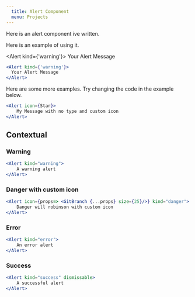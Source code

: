 ```yaml
---
  title: Alert Component
  menu: Projects
---
```






Here is an alert component ive written.

Here is an example of using it.


<Alert kind={'warning'}>
  Your Alert Message
</Alert>

```jsx
<Alert kind={'warning'}>
  Your Alert Message
</Alert>
```

Here are some more examples.
Try changing the code in the example below.

```jsx live=true
<Alert icon={Star}>
    My Message with no type and custom icon
</Alert>
```

## Contextual    


### Warning 

```jsx live=true
<Alert kind="warning">
    A warning alert
</Alert>
```

### Danger with custom icon

```jsx live=true
<Alert icon={props=> <GitBranch {...props} size={25}/>} kind="danger">
    Danger will robinson with custom icon
</Alert>
```

### Error

```jsx live=true
<Alert kind="error">
    An error alert
</Alert>
```

### Success 

```jsx live=true
<Alert kind="success" dismissable>
    A successful alert
</Alert>
```

